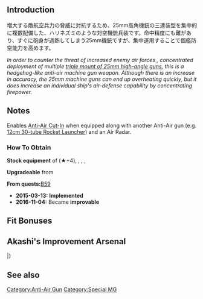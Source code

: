 {{EquipmentInfo|131}}

==Introduction==
増大する敵航空兵力の脅威に対抗するため、25mm高角機銃の三連装型を集中的に複数配備した、ハリネズミのような対空機銃兵装です。命中精度にも難があり、すぐに砲身が過熱してしまう25mm機銃ですが、集中運用することで個艦防空能力を高めます。 

''In order to counter the threat of increased enemy air forces , concentrated deployment of multiple [[25mm Triple Autocannon Mount|triple mount of 25mm high-angle guns]], this is a hedgehog-like anti-air machine gun weapon. Although there is an increase in accuracy, the 25mm machine guns can end up overheating quickly, but it does increase an individual ship's air-defense capability by concentrating firepower.''

==Notes==
Enables [[Anti-Air Fire#Anti-Air Cut-In|Anti-Air Cut-In]] when equipped along with another Anti-Air gun (e.g. [[12cm 30-tube Rocket Launcher]]) and an Air Radar.

<div class="mw-collapsible"><h3>How To Obtain</h3>
<div class="mw-collapsible-content">
'''Stock equipment''' of {{Ship/Link|Asashimo Kai Ni}} (★+4), {{Ship/Link|Fumizuki Kai Ni}}, {{Ship/Link|Kinu Kai Ni}}, {{Ship/Link|Maya Kai Ni}}, {{Ship/Link|Satsuki Kai Ni}}

'''Upgradeable''' from {{Equipment/Link|25mm Triple Autocannon Mount}}

'''From quests: '''[[Quests#B59|B59]]

</div></div>


<div class="mw-collapsible><h3>Updates History</h3>
<div class="mw-collapsible-content>
* '''2015-03-13:''' '''Implemented'''
* '''2016-11-04:''' Became '''improvable'''
</div></div>

==Fit Bonuses==
{{:25mm Triple Autocannon Mount (Concentrated Deployment)/Bonuses}}

==Akashi's Improvement Arsenal==
{{AkashiWorkshop}}
{{AkashiWorkshopLine
|Name=25mm Triple Autocannon Mount (Concentrated Deployment)
|ItemType=GreenGunMG
|Fuel=0
|Ammo=90
|Steel=90
|Baux=150
|Mats0-5=3/5
|Mats6-9=6/9
|Mats10=-
|Screws0-5=3/5
|Screws6-9=6/9
|Screws10=-
|EquipConsume0-5=3x{{GreenGunMG|25mm Triple Autocannon Mount}}
|EquipConsume6-9=5x{{GreenGunMG|25mm Triple Autocannon Mount}}
|EquipConsume10=-
|Sun=K<br>&nbsp;
|Tue=&nbsp;<br>M
|Wed=&nbsp;<br>M
|Thu=&nbsp;<br>M
|Fri=K<br>&nbsp;
|Sat=K<br>&nbsp;
|2ndShip=[[Kinu#Second Upgrade|Kinu Kai Ni]]<br>[[Maya#Second Upgrade|Maya Kai Ni]]
}}
|}

==See also==
{{Equipmentlist}}
[[Category:Anti-Air Gun]]
[[Category:Special MG]]